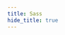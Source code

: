 ```yaml
---
title: Sass
hide_title: true
---
```



<FeatureIcon src={sass} title="Sass" />
<LinkList
  data={[
    {
      title: "安装 Sass",
      link: "/docs/css/sass/installation",
      src: sass,
    },
  ]}
/>
